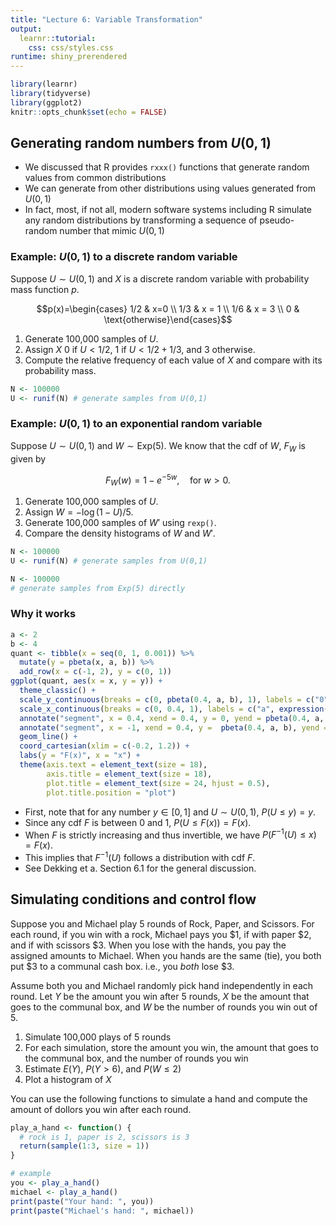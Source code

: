 ```yaml
---
title: "Lecture 6: Variable Transformation"
output: 
  learnr::tutorial:
    css: css/styles.css
runtime: shiny_prerendered
---
```


<!-- 
Before running the document, make sure `learnr` package is available. 
If missing, you can install the package with `install.packages('learnr')`.
-->

```r
library(learnr)
library(tidyverse)
library(ggplot2)
knitr::opts_chunk$set(echo = FALSE)
```


## Generating random numbers from $U(0,1)$

+  We discussed that R provides `rxxx()` functions that generate random values from common distributions
+  We can generate from other distributions using values generated from $U(0,1)$
+  In fact, most, if not all, modern software systems including R simulate any random distributions by transforming a sequence of pseudo-random number that mimic $U(0,1)$

### Example: $U(0,1)$ to a discrete random variable

Suppose $U\sim U(0,1)$ and $X$ is a discrete random variable with probability mass function $p$.

$$p(x)=\begin{cases} 1/2 & x=0 \\ 1/3 & x = 1 \\ 1/6 & x = 3 \\ 0 & \text{otherwise}\end{cases}$$

1. Generate 100,000 samples of $U$.
2. Assign $X$ 0 if $U<1/2$, 1 if $U < 1/2 + 1/3$, and 3 otherwise.
3. Compute the relative frequency of each value of $X$ and compare with its probability mass.

```r
N <- 100000
U <- runif(N) # generate samples from U(0,1)

```


### Example: $U(0,1)$ to an exponential random variable

Suppose $U\sim U(0,1)$ and $W\sim\text{Exp}(5)$. We know that the cdf of $W$, $F_W$ is given by

$$F_W(w)=1-e^{-5 w}, \quad \text{for } w>0.$$

1. Generate 100,000 samples of $U$.
2. Assign $W = -\log\left(1-U\right)/5$.
3. Generate 100,000 samples of $W'$ using `rexp()`.
4. Compare the density histograms of $W$ and $W'$.

```r
N <- 100000
U <- runif(N) # generate samples from U(0,1)

```

```r
N <- 100000
# generate samples from Exp(5) directly

```

### Why it works


```r
a <- 2
b <- 4
quant <- tibble(x = seq(0, 1, 0.001)) %>%
  mutate(y = pbeta(x, a, b)) %>%
  add_row(x = c(-1, 2), y = c(0, 1))
ggplot(quant, aes(x = x, y = y)) +
  theme_classic() +
  scale_y_continuous(breaks = c(0, pbeta(0.4, a, b), 1), labels = c("0", "u", "1")) +
  scale_x_continuous(breaks = c(0, 0.4, 1), labels = c("a", expression(F^{-1}*(u)), "b")) +
  annotate("segment", x = 0.4, xend = 0.4, y = 0, yend = pbeta(0.4, a, b), linetype = "dotted") +
  annotate("segment", x = -1, xend = 0.4, y =  pbeta(0.4, a, b), yend = pbeta(0.4, a, b), linetype = "dotted") +
  geom_line() +
  coord_cartesian(xlim = c(-0.2, 1.2)) +
  labs(y = "F(x)", x = "x") +
  theme(axis.text = element_text(size = 18),
        axis.title = element_text(size = 18),
        plot.title = element_text(size = 24, hjust = 0.5),
        plot.title.position = "plot")
```

+  First, note that for any number $y\in[0,1]$ and $U\sim U(0,1)$, $P(U\le y)=y$.
+  Since any cdf $F$ is between 0 and 1, $P(U\le F(x)) = F(x)$.
+  When $F$ is strictly increasing and thus invertible, we have $P(F^{-1}(U)\le x)=F(x)$.
+  This implies that $F^{-1}(U)$ follows a distribution with cdf $F$.
+  See Dekking et a. Section 6.1 for the general discussion.


## Simulating conditions and control flow

Suppose you and Michael play 5 rounds of Rock, Paper, and Scissors. For each round, if you win with a rock, Michael pays you \$1,  if with paper \$2, and if with scissors \$3. When you lose with the hands, you pay the assigned amounts to Michael. When you hands are the same (tie), you both put \$3 to a communal cash box. i.e., you _both_ lose \$3.

Assume both you and Michael randomly pick hand independently in each round. Let $Y$ be the amount you win after 5 rounds, $X$ be the amount that goes to the communal box, and $W$ be the number of rounds you win out of 5.

1. Simulate 100,000 plays of 5 rounds
2. For each simulation, store the amount you win, the amount that goes to the communal box, and the number of rounds you win
3. Estimate $E(Y)$, $P(Y>6)$, and $P(W\le 2)$
4. Plot a histogram of $X$

You can use the following functions to simulate a hand and compute the amount of dollors you win after each round.

```r
play_a_hand <- function() {
  # rock is 1, paper is 2, scissors is 3
  return(sample(1:3, size = 1))
}
```

```r
# example
you <- play_a_hand()
michael <- play_a_hand()
print(paste("Your hand: ", you))
print(paste("Michael's hand: ", michael))
```
